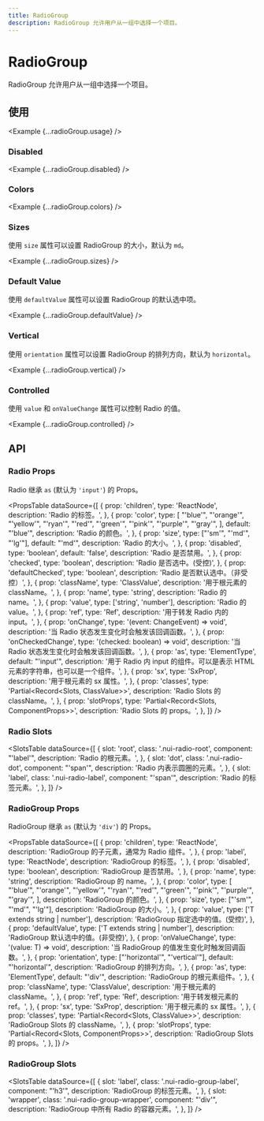 ```yaml
---
title: RadioGroup
description: RadioGroup 允许用户从一组中选择一个项目。
---
```



# RadioGroup

RadioGroup 允许用户从一组中选择一个项目。

## 使用

<Example {...radioGroup.usage} />

### Disabled

<Example {...radioGroup.disabled} />

### Colors

<Example {...radioGroup.colors} />

### Sizes

使用 `size` 属性可以设置 RadioGroup 的大小，默认为 `md`。

<Example {...radioGroup.sizes} />

### Default Value

使用 `defaultValue` 属性可以设置 RadioGroup 的默认选中项。

<Example {...radioGroup.defaultValue} />

### Vertical

使用 `orientation` 属性可以设置 RadioGroup 的排列方向，默认为 `horizontal`。

<Example {...radioGroup.vertical} />

### Controlled

使用 `value` 和 `onValueChange` 属性可以控制 Radio 的值。

<Example {...radioGroup.controlled} />

## API

### Radio Props

Radio 继承 `as` (默认为 `'input'`) 的 Props。

<PropsTable
  dataSource={[
    {
      prop: 'children',
      type: 'ReactNode',
      description: 'Radio 的标签。',
    },
    {
      prop: 'color',
      type: [
        "'blue'",
        "'orange'",
        "'yellow'",
        "'ryan'",
        "'red'",
        "'green'",
        "'pink'",
        "'purple'",
        "'gray'",
      ],
      default: "'blue'",
      description: 'Radio 的颜色。',
    },
    {
      prop: 'size',
      type: ["'sm'", "'md'", "'lg'"],
      default: "'md'",
      description: 'Radio 的大小。',
    },
    {
      prop: 'disabled',
      type: 'boolean',
      default: 'false',
      description: 'Radio 是否禁用。',
    },
    {
      prop: 'checked',
      type: 'boolean',
      description: 'Radio 是否选中。(受控)',
    },
    {
      prop: 'defaultChecked',
      type: 'boolean',
      description: 'Radio 是否默认选中。（非受控）',
    },
    {
      prop: 'className',
      type: 'ClassValue',
      description: '用于根元素的 className。',
    },
    {
      prop: 'name',
      type: 'string',
      description: 'Radio 的 name。',
    },
    {
      prop: 'value',
      type: ['string', 'number'],
      description: 'Radio 的 value。',
    },
    {
      prop: 'ref',
      type: 'Ref',
      description: '用于转发 Radio 内的 input。',
    },
    {
      prop: 'onChange',
      type: '(event: ChangeEvent<HTMLInputElement>) => void',
      description: '当 Radio 状态发生变化时会触发该回调函数。',
    },
    {
      prop: 'onCheckedChange',
      type: '(checked: boolean) => void',
      description: '当 Radio 状态发生变化时会触发该回调函数。',
    },
    {
      prop: 'as',
      type: 'ElementType',
      default: "'input'",
      description:
        '用于 Radio 内 input 的组件。可以是表示 HTML 元素的字符串，也可以是一个组件。',
    },
    {
      prop: 'sx',
      type: 'SxProp<RadioOwnerState>',
      description: '用于根元素的 sx 属性。',
    },
    {
      prop: 'classes',
      type: 'Partial<Record<Slots, ClassValue>>',
      description: 'Radio Slots 的 className。',
    },
    {
      prop: 'slotProps',
      type: 'Partial<Record<Slots, ComponentProps>>',
      description: 'Radio Slots 的 props。',
    },
  ]}
/>

### Radio Slots

<SlotsTable
  dataSource={[
    {
      slot: 'root',
      class: '.nui-radio-root',
      component: "'label'",
      description: 'Radio 的根元素。',
    },
    {
      slot: 'dot',
      class: '.nui-radio-dot',
      component: "'span'",
      description: 'Radio 内表示圆圈的元素。',
    },
    {
      slot: 'label',
      class: '.nui-radio-label',
      component: "'span'",
      description: 'Radio 的标签元素。',
    },
  ]}
/>

### RadioGroup Props

RadioGroup 继承 `as` (默认为 `'div'`) 的 Props。

<PropsTable
  dataSource={[
    {
      prop: 'children',
      type: 'ReactNode',
      description: 'RadioGroup 的子元素，通常为 Radio 组件。',
    },
    {
      prop: 'label',
      type: 'ReactNode',
      description: 'RadioGroup 的标签。',
    },
    {
      prop: 'disabled',
      type: 'boolean',
      description: 'RadioGroup 是否禁用。',
    },
    {
      prop: 'name',
      type: 'string',
      description: 'RadioGroup 的 name。',
    },
    {
      prop: 'color',
      type: [
        "'blue'",
        "'orange'",
        "'yellow'",
        "'ryan'",
        "'red'",
        "'green'",
        "'pink'",
        "'purple'",
        "'gray'",
      ],
      description: 'RadioGroup 的颜色。',
    },
    {
      prop: 'size',
      type: ["'sm'", "'md'", "'lg'"],
      description: 'RadioGroup 的大小。',
    },
    {
      prop: 'value',
      type: ['T extends string | number'],
      description: 'RadioGroup 指定选中的值。(受控)',
    },
    {
      prop: 'defaultValue',
      type: ['T extends string | number'],
      description: 'RadioGroup 默认选中的值。(非受控)',
    },
    {
      prop: 'onValueChange',
      type: '(value: T) => void',
      description: '当 RadioGroup 的值发生变化时触发回调函数。',
    },
    {
      prop: 'orientation',
      type: ["'horizontal'", "'vertical'"],
      default: "'horizontal'",
      description: 'RadioGroup 的排列方向。',
    },
    {
      prop: 'as',
      type: 'ElementType',
      default: "'div'",
      description: 'RadioGroup 的根元素组件。',
    },
    {
      prop: 'className',
      type: 'ClassValue',
      description: '用于根元素的 className。',
    },
    {
      prop: 'ref',
      type: 'Ref',
      description: '用于转发根元素的 ref。',
    },
    {
      prop: 'sx',
      type: 'SxProp<RadioGroupOwnerState>',
      description: '用于根元素的 sx 属性。',
    },
    {
      prop: 'classes',
      type: 'Partial<Record<Slots, ClassValue>>',
      description: 'RadioGroup Slots 的 className。',
    },
    {
      prop: 'slotProps',
      type: 'Partial<Record<Slots, ComponentProps>>',
      description: 'RadioGroup Slots 的 props。',
    },
  ]}
/>

### RadioGroup Slots

<SlotsTable
  dataSource={[
    {
      slot: 'label',
      class: '.nui-radio-group-label',
      component: "'h3'",
      description: 'RadioGroup 的标签元素。',
    },
    {
      slot: 'wrapper',
      class: '.nui-radio-group-wrapper',
      component: "'div'",
      description: 'RadioGroup 中所有 Radio 的容器元素。',
    },
  ]}
/>
